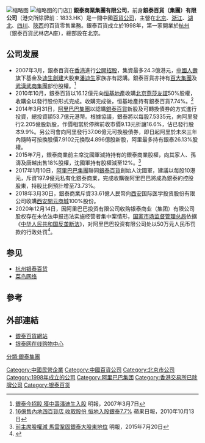 [[File:Intime_logo.jpg|缩略图]]
[[File:Intime_Department_Store_in_Xiamen.jpg|缩略图]]的门店]]
'''銀泰商業集團有限公司'''，前身'''銀泰百貨（集團）有限公司'''（港交所除牌前：1833.HK）是一間中國[[百貨公司|百貨公司]]，主營在[[北京|北京]]、[[浙江|浙江]]、[[湖北|湖北]]、[[四川|四川]]、[[陝西|陝西]]的百貨零售業務。銀泰百貨成立於1998年，第一家開業於[[杭州|杭州]]（銀泰百貨武林店A座），總部設在北京。

==公司发展==
*2007年3月，銀泰百貨在[[香港|香港]]進行[[公開招股|公開招股]]，集資最多24.3億港元，[[中國人壽|中國人壽]]旗下基金及[[迪生創建|迪生創建]]大股東[[潘迪生|潘迪生]]家族亦有認購。銀泰百貨亦持有[[百大集團|百大集團]]及[[武漢武商集團|武漢武商集團]]部份股權。<ref>[http://mpfinance.com/htm/Finance/20070307/ChinaBiz/hs_hs02a.htm 銀泰今招股 獲中壽潘迪生入股] 明報，2007年3月7日</ref>
*2010年10月，銀泰百貨以16.12億元向[[恒基地產|恒基地產]]收購[[北京燕莎友誼|北京燕莎友誼]]50%股權，收購全以發行股份形式完成。收購完成後，恒基地產持有銀泰百貨7.74%。<ref>[http://hk.apple.nextmedia.com/template/apple/art_main.php?iss_id=20101013&sec_id=15307&art_id=14547316 16億售內地四百貨店 收取股份 恒地入股銀泰7.7%] 蘋果日報，2010年10月13日</ref>
*2014年3月31日，[[阿里巴巴集團|阿里巴巴集團]]以認購[[銀泰百貨|銀泰百貨]]新股及可轉換債券的方式進行投資，總投資額53.7億元港幣。根據協議，銀泰將以每股7.5335元，向阿里發行2.205億股新股，作價相當於停牌前收市價9.13元折讓16.6%，佔已發行股本9.9%。另公司會向阿里發行37.06億元可換股債券，即日起阿里於未來三年內隨時可按換股價7.9102元換取4.896億股新股，阿里最多持有銀泰26.13%股權。
*2015年7月，銀泰商業前主席沈國軍減持持有的銀泰商業股權，向其家人、孫濤及唐越出售18%股權，沈國軍持有股權減至12%。<ref>[http://www.mpfinance.com/htm/finance/20150720/news/ea_eab1.htm 前主席股權減 馬雲鞏固銀泰大股東地位] 明報，2015年7月20日</ref>
*2017年1月10日，[[阿里巴巴集團|阿里巴巴集團]]聯同[[銀泰百貨|銀泰百貨]]創始人沈國軍，建議以每股10港元，斥資197.9億元私有化銀泰商業，完成收購後阿里巴巴將成為銀泰的控股股東，持股比例預計增至73.73%。
*2018年3月30日，銀泰商業斥資33.61億人民幣向[[西安|西安]]国际医学投资股份有限公司收購[[西安開元商城|西安開元商城]]100%股份。
*2020年12月14日，因阿里巴巴投资有限公司收购银泰商业（集团）有限公司股权存在未依法申报违法实施经营者集中案情形，[[国家市场监督管理总局|国家市场监督管理总局]]依据《[[中华人民共和国反垄断法|中华人民共和国反垄断法]]》，对阿里巴巴投资有限公司处以50万元人民币罚款的行政处罚<ref>{{cite news |author1=刘潇潇 |author2=石兰 |title=阿里投资等三企业违反反垄断法 各被罚款50万元 |url=http://www.ce.cn/cysc/tech/gd2012/202012/14/t20201214_36113919.shtml |accessdate=2020-12-14 |work=经济日报-中国经济网 |date=2020-12-14}}</ref>。

== 参见 ==
*[[杭州银泰百货|杭州银泰百货]]
*[[菜鸟网络|菜鸟网络]]

==參考==
{{reflist}}

==外部連結==
*[http://www.intime.com.cn/ 銀泰百貨網站]
*[https://web.archive.org/web/20121101053817/http://www.yintai.com/ 银泰网在线购物中心]

{{阿里巴巴集團}}

[[Category:中國民營企業|Category:中國民營企業]]
[[Category:中國百貨公司|Category:中國百貨公司]]
[[Category:北京市公司|Category:北京市公司]]
[[Category:1998年成立的公司|Category:1998年成立的公司]]
[[Category:阿里巴巴集团|Category:阿里巴巴集团]]
[[Category:香港交易所已除牌公司|Category:香港交易所已除牌公司]]
[[Category:银泰百货|Category:银泰百货]]
[[分類:銀泰集團|分類:銀泰集團]]